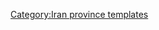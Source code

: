 {{Navbox
|name    = Hamadan Province
|title   = [[File:Flag of Iran.svg|30px]] [[哈馬丹省]]
|state      = {{{state|autocollapse}}}
|listclass = hlist
|image   =[[Image:Hamadan in Iran.svg|150px]]

|group1  ='''[[首都]]''' 
|list1   =
* [[哈马丹]] 

|group2  ='''[[县 (伊朗)]]''' and '''[[伊朗城市列表]]'''
|list2   ={{Navbox subgroup

| group1 = {{tsl|en|Asadabad County||Asadabad County}}
| list1  =
* [[阿薩達巴德]]
| group2 = {{tsl|en|Bahar County||Bahar County}}
| list2  =
* [[巴哈爾]]
* {{tsl|en|Lalejin||Lalejin}}
* [[穆哈傑拉尼]]
* [[薩利哈巴德]]
| group3 = {{tsl|en|Famenin County||Famenin County}}
| list3  =
* {{tsl|en|Famenin||Famenin}}
| group4  = {{tsl|en|Hamadan County||Hamadan County}}
| list4   =
* [[哈马丹]]
* {{tsl|en|Juraqan||Juraqan}}
* {{tsl|en|Maryanaj||Maryanaj}}
* {{tsl|en|Qahavand||Qahavand}}
| group5 = {{tsl|en|Kabudarahang County||Kabudarahang County}}
| list5  =
* {{tsl|en|Kabudarahang||Kabudarahang}}
* {{tsl|en|Gol Tappeh, Hamadan||Gol Tappeh}}
* {{tsl|en|Shirin Su||Shirin Su}}  
| group6 = {{tsl|en|Malayer County||Malayer County}}
| list6  =
* [[馬拉耶爾]]
* {{tsl|en|Azandarian||Azandarian}}
* {{tsl|en|Jowkar, Iran||Jowkar}}
* {{tsl|en|Samen||Samen}}
* {{tsl|en|Zangeneh, Hamadan||Zangeneh}}
|group7  = {{tsl|en|Nahavand County||Nahavand County}}
|list7   =
* [[納哈萬德]]
* {{tsl|en|Barzul||Barzul}}
* {{tsl|en|Firuzan||Firuzan}}
* {{tsl|en|Giyan||Giyan}}
|group8  = {{tsl|en|Razan County||Razan County}}
|list8   =
* [[拉贊]]
* {{tsl|en|Damaq||Damaq}}
* {{tsl|en|Qorveh-e Darjazin||Qorveh-e Darjazin}}
|group9  = {{tsl|en|Tuyserkan County||Tuyserkan County}}
|list9   =
* [[圖伊薩爾坎]]
* {{tsl|en|Farasfaj||Farasfaj}}
* [[薩爾坎]]
}}

|group3  ='''[[旅游]]'''
|list3   =
* {{tsl|en|Ganjnameh||Ganjnameh}}
* Shrine of Habakkuk, Toyserkan
* {{tsl|en|Hamedan Stone Lion||Hamedan Stone Lion}}
* {{tsl|en|Ali-Sadr Cave||Ali Sadr Cave}}
* {{tsl|en|Hamedan Museum of Natural History||Hamedan Museum of Natural History}}
* Noshijan fire temple,Malayer 
* Shrine of [[以斯帖]] and [[末底改]], Hamedan
* {{tsl|en|Baba Taher||Baba Taher}} Mausleum, Hamedan
* [[伊本·西那]] mausoleum, Hamedan
* Emamzadeh Yahya,Hamedan
* {{tsl|en|Alvand||Alvand}} ski resort
* Pirsolayman lagoon
* [[米底王国]] capital of Hegmataneh, Hamedan
* Ecbatan dam
* Geyan lagoon
* Baba-pireh shrine
* [[埃克巴坦那]]

|group4=populated places
|list4=
*{{tsl|en|List of cities, towns and villages in Hamadan Province||List of cities, towns and villages in Hamadan Province}}

|below   = 
}}<noinclude>
{{collapsible option}}
[[Category:Iran province templates]]
</noinclude>